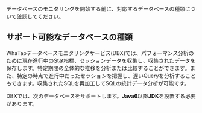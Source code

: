 データベースのモニタリングを開始する前に、対応するデータベースの種類について確認してください。

## サポート可能なデータベースの種類

WhaTapデータベースモニタリングサービス(DBX)では、パフォーマンス分析のために現在進行中のStat指標、セッションデータを収集し、収集されたデータを保存します。特定期間の全体的な推移を分析または比較することができます。また、特定の時点で進行中だったセッションを把握し、遅いQueryを分析することもできます。収集されたSQLを再加工してSQLの統計データ分析が可能です。

DBXでは、次のデータベースをサポートします。**Java6**以降**JDK**を設置する必要があります。
